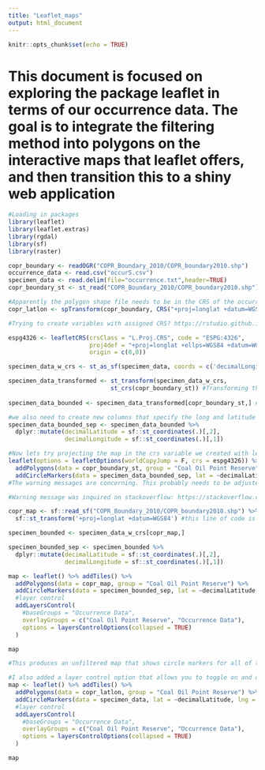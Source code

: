 ```yaml
---
title: "Leaflet_maps"
output: html_document
---
```


```r
knitr::opts_chunk$set(echo = TRUE)
```

# This document is focused on exploring the package leaflet in terms of our occurrence data. The goal is to integrate the filtering method into polygons on the interactive maps that leaflet offers, and then transition this to a shiny web application

```r
#Loading in packages
library(leaflet)
library(leaflet.extras)
library(rgdal)
library(sf)
library(raster)
```

```r
copr_boundary <- readOGR("COPR_Boundary_2010/COPR_boundary2010.shp")
occurrence_data <- read.csv("occur5.csv")
specimen_data <- read.delim(file="occurrence.txt",header=TRUE)
copr_boundary_st <- st_read("COPR_Boundary_2010/COPR_boundary2010.shp")
```

```r
#Apparently the polygon shape file needs to be in the CRS of the occurrence data for this to work. 
copr_latlon <- spTransform(copr_boundary, CRS("+proj=longlat +datum=WGS84"))
```

```r
#Trying to create variables with assigned CRS? https://rstudio.github.io/leaflet/projections.html 

espg4326 <- leafletCRS(crsClass = "L.Proj.CRS", code = "ESPG:4326", 
                       proj4def = "+proj=longlat +ellps=WGS84 +datum=WGS84 +no_defs", resolutions = 2^(13:-1), 
                       origin = c(0,0))
```





```r
specimen_data_w_crs <- st_as_sf(specimen_data, coords = c('decimalLongitude', 'decimalLatitude'), crs = 4326) #Assigning the CRS to WGS84

specimen_data_transformed <- st_transform(specimen_data_w_crs, 
                             st_crs(copr_boundary_st)) #Transforming the CRS
                                 
specimen_data_bounded <- specimen_data_transformed[copr_boundary_st,] #So apparently it needs the variable that st_read was used on in order to use this subsetting method. Performing it with readOGR does not work. 

#we also need to create new columns that specify the long and latitude since that was lost in the crs transformation. 
specimen_data_bounded_sep <- specimen_data_bounded %>%
  dplyr::mutate(decimalLatitude = sf::st_coordinates(.)[,2],
                decimalLongitude = sf::st_coordinates(.)[,1])
```

```r
#Now lets try projecting the map in the crs variable we created with leaflet. 
leaflet(options = leafletOptions(worldCopyJump = F, crs = espg4326)) %>% 
  addPolygons(data = copr_boundary_st, group = "Coal Oil Point Reserve") %>% 
  addCircleMarkers(data = specimen_data_bounded_sep, lat = ~decimalLatitude, lng = ~decimalLongitude, group = "Occurrence Data")
#The warning messages are concerning. This probably needs to be adjusted.
```


```r
#Warning message was inquired on stackoverflow: https://stackoverflow.com/questions/57223853/how-to-apply-spatial-polygons-to-leaflet-map-using-shp 

copr_map <- sf::read_sf("COPR_Boundary_2010/COPR_boundary2010.shp") %>% 
  sf::st_transform('+proj=longlat +datum=WGS84') #this line of code is correct

specimen_bounded <- specimen_data_w_crs[copr_map,]

specimen_bounded_sep <- specimen_bounded %>%
  dplyr::mutate(decimalLatitude = sf::st_coordinates(.)[,2],
                decimalLongitude = sf::st_coordinates(.)[,1])

map <- leaflet() %>% addTiles() %>% 
  addPolygons(data = copr_map, group = "Coal Oil Point Reserve") %>% 
  addCircleMarkers(data = specimen_bounded_sep, lat = ~decimalLatitude, lng = ~decimalLongitude, group = "Occurrence Data") %>% 
  #layer control
  addLayersControl(
    #baseGroups = "Occurrence Data", 
    overlayGroups = c("Coal Oil Point Reserve", "Occurrence Data"),
    options = layersControlOptions(collapsed = TRUE) 
  )

map

```


 

```r
#This produces an unfiltered map that shows circle markers for all of the occurrence points

#I also added a layer control option that allows you to toggle on and off the polygon boundary layer. Still working on a solution to getting the data points to filter. https://rstudio.github.io/leaflet/showhide.html 
map <- leaflet() %>% addTiles() %>% 
  addPolygons(data = copr_latlon, group = "Coal Oil Point Reserve") %>% 
  addCircleMarkers(data = specimen_data, lat = ~decimalLatitude, lng = ~decimalLongitude, group = "Occurrence Data") %>% 
  #layer control
  addLayersControl(
    #baseGroups = "Occurrence Data", 
    overlayGroups = c("Coal Oil Point Reserve", "Occurrence Data"),
    options = layersControlOptions(collapsed = TRUE) 
  )

map

```

